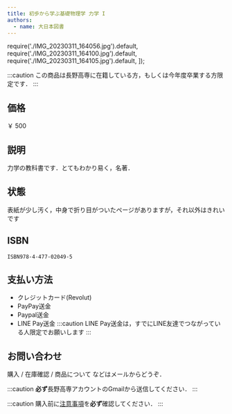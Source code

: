 ```yaml
---
title: 初歩から学ぶ基礎物理学 力学 I
authors:
  - name: 大日本図書
---
```

  require('./IMG_20230311_164056.jpg').default,
  require('./IMG_20230311_164100.jpg').default,
  require('./IMG_20230311_164105.jpg').default,
]);


<ImageGallery items={images} />

:::caution
この商品は長野高専に在籍している方，もしくは今年度卒業する方限定です．
:::


## 価格
￥ 500

<!--truncate-->

## 説明
力学の教科書です．とてもわかり易く，名著．

## 状態
表紙が少し汚く，中身で折り目がついたページがありますが，それ以外はきれいです

## ISBN
`ISBN978-4-477-02049-5`

## 支払い方法
- クレジットカード(Revolut)
- PayPay送金
- Paypal送金
- LINE Pay送金
  :::caution
  LINE Pay送金は，すでにLINE友達でつながっている人限定でお願いします
  :::

## お問い合わせ
購入 / 在庫確認 / 商品について などはメールからどうぞ．

:::caution
**必ず**長野高専アカウントのGmailから送信してください．
:::

:::caution
購入前に[注意事項](/2023/03/11/ec-like-blog#%E6%B3%A8%E6%84%8F%E4%BA%8B%E9%A0%85)を**必ず**確認してください．
:::


<MailToByButton itemname="初歩から学ぶ基礎物理学 力学 I" />